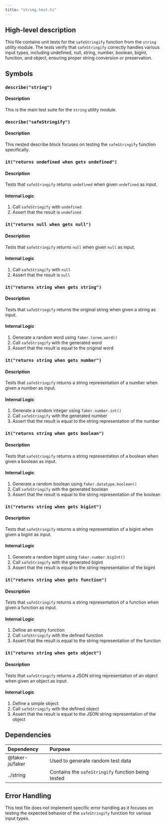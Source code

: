 ```yaml
---
title: "string.test.ts"
---
```


## High-level description
This file contains unit tests for the `safeStringify` function from the `string` utility module. The tests verify that `safeStringify` correctly handles various input types, including undefined, null, string, number, boolean, bigint, function, and object, ensuring proper string conversion or preservation.

## Symbols

### `describe("string")`
#### Description
This is the main test suite for the `string` utility module.

### `describe("safeStringify")`
#### Description
This nested describe block focuses on testing the `safeStringify` function specifically.

### `it("returns undefined when gets undefined")`
#### Description
Tests that `safeStringify` returns `undefined` when given `undefined` as input.

#### Internal Logic
1. Call `safeStringify` with `undefined`
2. Assert that the result is `undefined`

### `it("returns null when gets null")`
#### Description
Tests that `safeStringify` returns `null` when given `null` as input.

#### Internal Logic
1. Call `safeStringify` with `null`
2. Assert that the result is `null`

### `it("returns string when gets string")`
#### Description
Tests that `safeStringify` returns the original string when given a string as input.

#### Internal Logic
1. Generate a random word using `faker.lorem.word()`
2. Call `safeStringify` with the generated word
3. Assert that the result is equal to the original word

### `it("returns string when gets number")`
#### Description
Tests that `safeStringify` returns a string representation of a number when given a number as input.

#### Internal Logic
1. Generate a random integer using `faker.number.int()`
2. Call `safeStringify` with the generated number
3. Assert that the result is equal to the string representation of the number

### `it("returns string when gets boolean")`
#### Description
Tests that `safeStringify` returns a string representation of a boolean when given a boolean as input.

#### Internal Logic
1. Generate a random boolean using `faker.datatype.boolean()`
2. Call `safeStringify` with the generated boolean
3. Assert that the result is equal to the string representation of the boolean

### `it("returns string when gets bigint")`
#### Description
Tests that `safeStringify` returns a string representation of a bigint when given a bigint as input.

#### Internal Logic
1. Generate a random bigint using `faker.number.bigInt()`
2. Call `safeStringify` with the generated bigint
3. Assert that the result is equal to the string representation of the bigint

### `it("returns string when gets function")`
#### Description
Tests that `safeStringify` returns a string representation of a function when given a function as input.

#### Internal Logic
1. Define an empty function
2. Call `safeStringify` with the defined function
3. Assert that the result is equal to the string representation of the function

### `it("returns string when gets object")`
#### Description
Tests that `safeStringify` returns a JSON string representation of an object when given an object as input.

#### Internal Logic
1. Define a simple object
2. Call `safeStringify` with the defined object
3. Assert that the result is equal to the JSON string representation of the object

## Dependencies
| Dependency | Purpose |
|:-----------|:--------|
| @faker-js/faker | Used to generate random test data |
| ../string | Contains the `safeStringify` function being tested |

## Error Handling
This test file does not implement specific error handling as it focuses on testing the expected behavior of the `safeStringify` function for various input types.